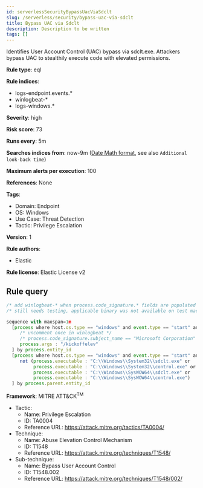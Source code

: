 ```yaml
---
id: serverlessSecurityBypassUacViaSdclt
slug: /serverless/security/bypass-uac-via-sdclt
title: Bypass UAC via Sdclt
description: Description to be written
tags: []
---
```


<div id="bypass-uac-via-sdclt"></div>

Identifies User Account Control (UAC) bypass via sdclt.exe. Attackers bypass UAC to stealthily execute code with elevated permissions.

**Rule type**: eql

**Rule indices**: 

* logs-endpoint.events.*
* winlogbeat-*
* logs-windows.*

**Severity**: high

**Risk score**: 73

**Runs every**: 5m

**Searches indices from**: now-9m ([Date Math format](((ref))/common-options.html#date-math), see also <DocLink id="serverlessSecurityRulesUiCreate" section="set-the-rules-schedule">`Additional look-back time`</DocLink>)

**Maximum alerts per execution**: 100

**References**: None

**Tags**: 

* Domain: Endpoint
* OS: Windows
* Use Case: Threat Detection
* Tactic: Privilege Escalation

**Version**: 1

**Rule authors**: 

* Elastic

**Rule license**: Elastic License v2

## Rule query

```js
/* add winlogbeat-* when process.code_signature.* fields are populated */
/* still needs testing, applicable binary was not available on test machine */

sequence with maxspan=1m
  [process where host.os.type == "windows" and event.type == "start" and process.name : "sdclt.exe" and
     /* uncomment once in winlogbeat */
     /* process.code_signature.subject_name == "Microsoft Corporation" and process.code_signature.trusted == true and */
     process.args : "/kickoffelev"
  ] by process.entity_id
  [process where host.os.type == "windows" and event.type == "start" and process.parent.name : "sdclt.exe" and
     not (process.executable : "C:\\Windows\\System32\\sdclt.exe" or
          process.executable : "C:\\Windows\\System32\\control.exe" or
          process.executable : "C:\\Windows\\SysWOW64\\sdclt.exe" or
          process.executable : "C:\\Windows\\SysWOW64\\control.exe")
  ] by process.parent.entity_id

```

**Framework**: MITRE ATT&CK<sup>TM</sup>

* Tactic:
    * Name: Privilege Escalation
    * ID: TA0004
    * Reference URL: https://attack.mitre.org/tactics/TA0004/
* Technique:
    * Name: Abuse Elevation Control Mechanism
    * ID: T1548
    * Reference URL: https://attack.mitre.org/techniques/T1548/
* Sub-technique:
    * Name: Bypass User Account Control
    * ID: T1548.002
    * Reference URL: https://attack.mitre.org/techniques/T1548/002/

